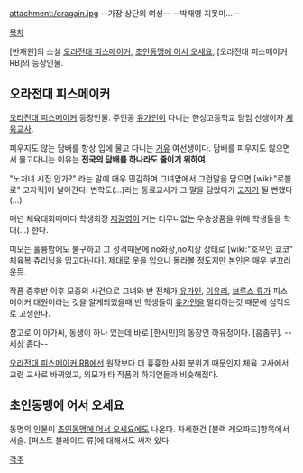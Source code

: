attachment:/oragain.jpg
--가장 상단의 여성-- --박재영 지못미...--

[[목차]]

[반재원]의 소설 [[오라전대 피스메이커]], [[초인동맹에 어서 오세요]], [오라전대 피스메이커 RB]의 등장인물.

== 오라전대 피스메이커 ==
[[오라전대 피스메이커]] 등장인물. 주인공 [[유가인]]이 다니는 한성고등학교 담임 선생이자 [[체육교사]].

피우지도 않는 담배를 항상 입에 물고 다니는 [[거유]] 여선생이다. 담배를 피우지도 않으면서 물고다니는 이유는 '''전국의 담배를 하나라도 줄이기 위하여'''.

"노처녀 시집 안가?" 라는 말에 매우 민감하며 그녀앞에서 그런말을 담으면 [wiki:"로블로" 고자킥]이 날아간다. 변학도(…)라는 동료교사가 그 말을 담았다가 [[고자]]가 될 뻔했다(...)

매년 체육대회때마다 학생회장 [[제갈영]]이 거는 터무니없는 우승상품을 위해 학생들을 학대(...) 한다.

미모는 훌륭함에도 불구하고 그 성격때문에 no화장,no치장 상태로 [wiki:"호우인 쿄코" 체육복 츄리닝을 입고다닌다]. 제대로 옷을 입으니 몰라볼 정도지만 본인은 매우 부끄러운듯.

작품 중후반 이후 모종의 사건으로 그녀와 반 전체가 [[유가인]], [[이유리]], [[브루스 류]]가 피스메이커 대원이라는 것을 알게되었을때 반 학생들이 [[유가인]]을 멀리하는것 때문에 심적으로 고생한다.

참고로 이 아가씨, 동생이 하나 있는데 바로 [한시민]의 동창인 하유정이다. [흠좀무]. --세상 좁다--

[[오라전대 피스메이커 RB]]에선 원작보다 더 흉흉한 사회 분위기 때문인지 체육 교사에서 교련 교사로 바뀌었고, 외모가 타 작품의 하지연들과 비슷해졌다.

== 초인동맹에 어서 오세요 ==
동명의 인물이 [[초인동맹에 어서 오세요]]에도 나온다. 자세한건 [블랙 레오파드]항목에서 서술. [퍼스트 블레이드 류]에 대해서도 써져 있다. 

[[각주]]
